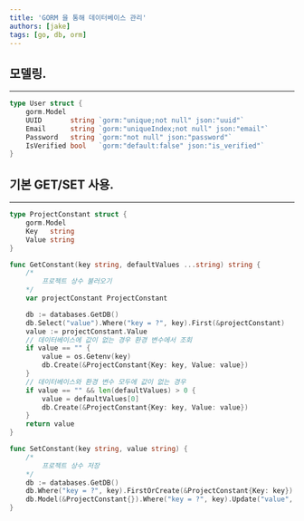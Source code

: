 ```yaml
---
title: 'GORM 을 통해 데이터베이스 관리'
authors: [jake]
tags: [go, db, orm]
---
```


## 모델링.

---

```go
type User struct {
	gorm.Model
	UUID       string `gorm:"unique;not null" json:"uuid"`
	Email      string `gorm:"uniqueIndex;not null" json:"email"`
	Password   string `gorm:"not null" json:"password"`
	IsVerified bool   `gorm:"default:false" json:"is_verified"`
}
```

## 기본 GET/SET 사용.

---

```go
type ProjectConstant struct {
	gorm.Model
	Key   string
	Value string
}

func GetConstant(key string, defaultValues ...string) string {
	/*
		프로젝트 상수 불러오기
	*/
	var projectConstant ProjectConstant

	db := databases.GetDB()
	db.Select("value").Where("key = ?", key).First(&projectConstant)
	value := projectConstant.Value
	// 데이터베이스에 값이 없는 경우 환경 변수에서 조회
	if value == "" {
		value = os.Getenv(key)
		db.Create(&ProjectConstant{Key: key, Value: value})
	}
	// 데이터베이스와 환경 변수 모두에 값이 없는 경우
	if value == "" && len(defaultValues) > 0 {
		value = defaultValues[0]
		db.Create(&ProjectConstant{Key: key, Value: value})
	}
	return value
}

func SetConstant(key string, value string) {
	/*
		프로젝트 상수 저장
	*/
	db := databases.GetDB()
	db.Where("key = ?", key).FirstOrCreate(&ProjectConstant{Key: key})
	db.Model(&ProjectConstant{}).Where("key = ?", key).Update("value", value)
}
```